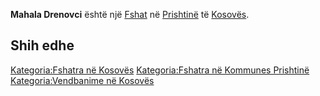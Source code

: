 {{Fshat në Kosovës
 | Emri                = Mahala Drenovci
| srp_N_name = Mahala Drenovci
| srp_N_FULL_NAME_RO = Mahala Drenovci
| srp_N_FULL_NAME_ND_RO = Mahala Drenovci
| srp_N_SORT_NAME_RG = MAHALADRENOVCI
| srp_N_FULL_NAME_RG = Mahala Drenovci
| srp_N_FULL_NAME_ND_RG = Mahala Drenovci

 | Emri (Rasa dhanore) = 
 | Figura              = 
 | Shteti              = Kosovo
 | Komuna              = Prishtinë
 | Kodi postar         = 
 | Sipërfaqja          = 

 | Popullsia           = 

 | Regj. i popullsisë  = 
 | Dend. e popullsisë  = 
 | Faqja zyrtare       = 
 <!--- Koordinatat ----> 
 | Gjerësia            = 42.692222
 | Gjatësia            = 21.421389
 | Lartësia            = 
}}
'''Mahala Drenovci''' është një [[Fshat]] në [[Prishtinë]] të [[Kosovës]].

<!-- == Gjeografia == -->
<!-- == Historia == -->
<!-- == Demografia == -->
== Shih edhe ==
{{Komuna Prishtinë}}
{{Kosovo-Administrata-Cung}}

[[Kategoria:Fshatra në Kosovës]]
[[Kategoria:Fshatra në Kommunes Prishtinë]]
[[Kategoria:Vendbanime në Kosovës]]